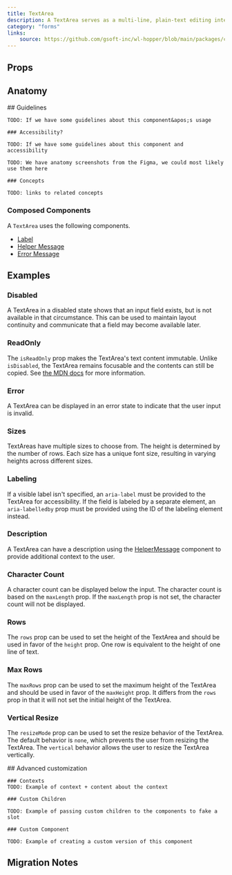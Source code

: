 ```yaml
---
title: TextArea
description: A TextArea serves as a multi-line, plain-text editing interface, ideal for accommodating substantial amounts of free-form text input from users.
category: "forms"
links:
    source: https://github.com/gsoft-inc/wl-hopper/blob/main/packages/components/src/inputs/src/TextArea.tsx
---
```


<Example src="inputs/docs/textArea/preview" isOpen />

## Props

<PropTable component="TextArea" />

## Anatomy

<FeatureFlag flag="next">
    ## Guidelines

    TODO: If we have some guidelines about this component&apos;s usage

    ### Accessibility?

    TODO: If we have some guidelines about this component and accessibility
</FeatureFlag>

<FeatureFlag flag="rc">

    TODO: We have anatomy screenshots from the Figma, we could most likely use them here

    ### Concepts

    TODO: links to related concepts
</FeatureFlag>

### Composed Components

A `TextArea` uses the following components.

- [Label](Label)
- [Helper Message](HelperMessage)
- [Error Message](ErrorMessage)

## Examples

### Disabled
A TextArea in a disabled state shows that an input field exists, but is not available in that circumstance. This can be used to maintain layout continuity and communicate that a field may become available later.

<Example src="inputs/docs/textArea/disabled" />

### ReadOnly
The `isReadOnly` prop makes the TextArea's text content immutable. Unlike `isDisabled`, the TextArea remains focusable and the contents can still be copied. See [the MDN docs](https://developer.mozilla.org/en-US/docs/Web/HTML/Attributes/readonly) for more information.

<Example src="inputs/docs/textArea/readOnly" />

### Error
A TextArea can be displayed in an error state to indicate that the user input is invalid.

<Example src="inputs/docs/textArea/error" />

### Sizes
TextAreas have multiple sizes to choose from.
The height is determined by the number of rows. Each size has a unique font size, resulting in varying heights across different sizes.

<Example src="inputs/docs/textArea/sizes" />

### Labeling
If a visible label isn't specified, an `aria-label` must be provided to the TextArea for accessibility. If the field is labeled by a separate element, an `aria-labelledby` prop must be provided using the ID of the labeling element instead.

<Example src="inputs/docs/textArea/labeling" />

### Description
A TextArea can have a description using the [HelperMessage](HelperMessage) component to provide additional context to the user.

<Example src="inputs/docs/textArea/description" />

### Character Count
A character count can be displayed below the input.
The character count is based on the `maxLength` prop.
If the `maxLength` prop is not set, the character count will not be displayed.

<Example src="inputs/docs/textArea/characterCount" />

### Rows
The `rows` prop can be used to set the height of the TextArea and should be used in favor of the `height` prop.
One row is equivalent to the height of one line of text.

<Example src="inputs/docs/textArea/rows" />

### Max Rows
The `maxRows` prop can be used to set the maximum height of the TextArea and should be used in favor of the `maxHeight` prop.
It differs from the `rows` prop in that it will not set the initial height of the TextArea.

<Example src="inputs/docs/textArea/maxRows" />

### Vertical Resize
The `resizeMode` prop can be used to set the resize behavior of the TextArea. 
The default behavior is `none`, which prevents the user from resizing the TextArea. 
The `vertical` behavior allows the user to resize the TextArea vertically.

<Example src="inputs/docs/textArea/verticalResize" />

<FeatureFlag flag="next">
    ## Advanced customization

    ### Contexts
    TODO: Example of context + content about the context

    ### Custom Children

    TODO: Example of passing custom children to the components to fake a slot

    ### Custom Component

    TODO: Example of creating a custom version of this component
</FeatureFlag>

## Migration Notes

<MigrateGuide src="inputs/docs/migration-notes-text-area" />